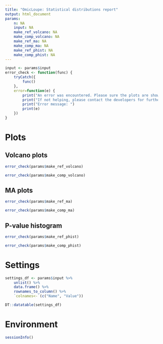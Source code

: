 ```yaml
---
title: "OmicLoupe: Statistical distributions report"
output: html_document
params:
    n: NA
    input: NA
    make_ref_volcano: NA
    make_comp_volcano: NA
    make_ref_ma: NA
    make_comp_ma: NA
    make_ref_phist: NA
    make_comp_phist: NA
---
```


```r
input <- params$input
error_check <- function(func) {
    tryCatch({
        func()
    },
    error=function(e) {
        print("An error was encountered. Please sure the plots are showing up correctly in OmicLoupe before export.")
        print("If not helping, please contact the developers for further support")
        print("Error message: ")
        print(e)
    })
}
```

# Plots

## Volcano plots

```r
error_check(params$make_ref_volcano)
```

```r
error_check(params$make_comp_volcano)
```

## MA plots

```r
error_check(params$make_ref_ma)
```

```r
error_check(params$make_comp_ma)
```

## P-value histogram

```r
error_check(params$make_ref_phist)
```

```r
error_check(params$make_comp_phist)
```

# Settings 

```r
settings_df <- params$input %>% 
    unlist() %>% 
    data.frame() %>% 
    rownames_to_column() %>% 
    `colnames<-`(c("Name", "Value"))

DT::datatable(settings_df)
```

# Environment

```r
sessionInfo()
```
